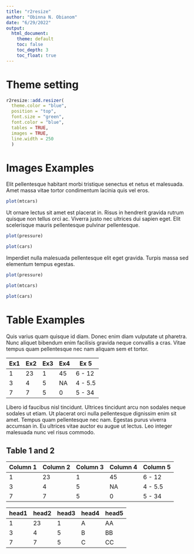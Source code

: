 ```yaml
---
title: "r2resize"
author: "Obinna N. Obianom"
date: "6/29/2022"
output:
  html_document:
    theme: default
    toc: false
    toc_depth: 3
    toc_float: true
---
```


# Theme setting

```r
r2resize::add.resizer(
  theme.color = "blue",
  position = "top",
  font.size = "green",
  font.color = "blue",
  tables = TRUE,
  images = TRUE,
  line.width = 250
  )

```

# Images Examples



Elit pellentesque habitant morbi tristique senectus et netus et malesuada. Amet massa vitae tortor condimentum lacinia quis vel eros. 

```r

plot(mtcars)


```


Ut ornare lectus sit amet est placerat in. Risus in hendrerit gravida rutrum quisque non tellus orci ac. Viverra justo nec ultrices dui sapien eget. Elit scelerisque mauris pellentesque pulvinar pellentesque. 

```r

plot(pressure)

plot(cars)

```


Imperdiet nulla malesuada pellentesque elit eget gravida. Turpis massa sed elementum tempus egestas.

```r

plot(pressure)

plot(mtcars)

plot(cars)

```

# Table Examples

Quis varius quam quisque id diam. Donec enim diam vulputate ut pharetra. Nunc aliquet bibendum enim facilisis gravida neque convallis a cras. Vitae tempus quam pellentesque nec nam aliquam sem et tortor. 


| Ex1      | Ex2      | Ex3      | Ex4      | Ex 5     |
|----------|----------|----------|----------|----------|
| 1        | 23       | 1        | 45       | 6 - 12   |
| 3        | 4        | 5        | NA       | 4 - 5.5  |
| 7        | 7        | 5        | 0        | 5 - 34   |


Libero id faucibus nisl tincidunt. Ultrices tincidunt arcu non sodales neque sodales ut etiam. Ut placerat orci nulla pellentesque dignissim enim sit amet. Tempus quam pellentesque nec nam. Egestas purus viverra accumsan in. Eu ultrices vitae auctor eu augue ut lectus. Leo integer malesuada nunc vel risus commodo.

## Table 1 and 2

| Column 1 | Column 2 | Column 3 | Column 4 | Column 5 |
|----------|----------|----------|----------|----------|
| 1        | 23       | 1        | 45       | 6 - 12   |
| 3        | 4        | 5        | NA       | 4 - 5.5  |
| 7        | 7        | 5        | 0        | 5 - 34   |

| head1 | head2 | head3 | head4 | head5 |
|-------|-------|-------|-------|-------|
| 1     | 23    | 1     | A     | AA    |
| 3     | 4     | 5     | B     | BB    |
| 7     | 7     | 5     | C     | CC    |

